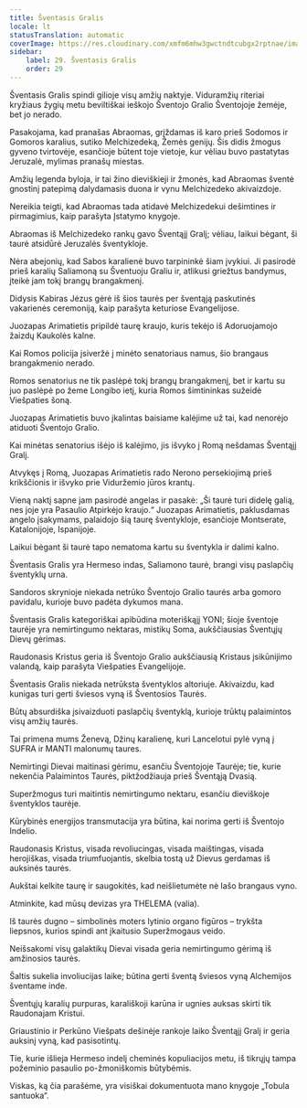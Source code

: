 ```yaml
---
title: Šventasis Gralis
locale: lt
statusTranslation: automatic
coverImage: https://res.cloudinary.com/xmfm6mhw3gwctndtcubgx2rptnae/image/upload/v1741354419/small_cover_la_gran_rebelion_28716e29d2.webp
sidebar:
    label: 29. Šventasis Gralis
    order: 29
---
```

Šventasis Gralis spindi gilioje visų amžių naktyje. Viduramžių riteriai kryžiaus žygių metu beviltiškai ieškojo Šventojo Gralio Šventojoje žemėje, bet jo nerado.

Pasakojama, kad pranašas Abraomas, grįždamas iš karo prieš Sodomos ir Gomoros karalius, sutiko Melchizedeką, Žemės genijų. Šis didis žmogus gyveno tvirtovėje, esančioje būtent toje vietoje, kur vėliau buvo pastatytas Jeruzalė, mylimas pranašų miestas.

Amžių legenda byloja, ir tai žino dieviškieji ir žmonės, kad Abraomas šventė gnostinį patepimą dalydamasis duona ir vynu Melchizedeko akivaizdoje.

Nereikia teigti, kad Abraomas tada atidavė Melchizedekui dešimtines ir pirmagimius, kaip parašyta Įstatymo knygoje.

Abraomas iš Melchizedeko rankų gavo Šventąjį Gralį; vėliau, laikui bėgant, ši taurė atsidūrė Jeruzalės šventykloje.

Nėra abejonių, kad Sabos karalienė buvo tarpininkė šiam įvykiui. Ji pasirodė prieš karalių Saliamoną su Šventuoju Graliu ir, atlikusi griežtus bandymus, įteikė jam tokį brangų brangakmenį.

Didysis Kabiras Jėzus gėrė iš šios taurės per šventąją paskutinės vakarienės ceremoniją, kaip parašyta keturiose Evangelijose.

Juozapas Arimatietis pripildė taurę kraujo, kuris tekėjo iš Adoruojamojo žaizdų Kaukolės kalne.

Kai Romos policija įsiveržė į minėto senatoriaus namus, šio brangaus brangakmenio nerado.

Romos senatorius ne tik paslėpė tokį brangų brangakmenį, bet ir kartu su juo paslėpė po žeme Longibo ietį, kuria Romos šimtininkas sužeidė Viešpaties šoną.

Juozapas Arimatietis buvo įkalintas baisiame kalėjime už tai, kad nenorėjo atiduoti Šventojo Gralio.

Kai minėtas senatorius išėjo iš kalėjimo, jis išvyko į Romą nešdamas Šventąjį Gralį.

Atvykęs į Romą, Juozapas Arimatietis rado Nerono persekiojimą prieš krikščionis ir išvyko prie Viduržemio jūros krantų.

Vieną naktį sapne jam pasirodė angelas ir pasakė: „Ši taurė turi didelę galią, nes joje yra Pasaulio Atpirkėjo kraujo.“ Juozapas Arimatietis, paklusdamas angelo įsakymams, palaidojo šią taurę šventykloje, esančioje Montserate, Katalonijoje, Ispanijoje.

Laikui bėgant ši taurė tapo nematoma kartu su šventykla ir dalimi kalno.

Šventasis Gralis yra Hermeso indas, Saliamono taurė, brangi visų paslapčių šventyklų urna.

Sandoros skrynioje niekada netrūko Šventojo Gralio taurės arba gomoro pavidalu, kurioje buvo padėta dykumos mana.

Šventasis Gralis kategoriškai apibūdina moteriškąjį YONI; šioje šventoje taurėje yra nemirtingumo nektaras, mistikų Soma, aukščiausias Šventųjų Dievų gėrimas.

Raudonasis Kristus geria iš Šventojo Gralio aukščiausią Kristaus įsikūnijimo valandą, kaip parašyta Viešpaties Evangelijoje.

Šventasis Gralis niekada netrūksta šventyklos altoriuje. Akivaizdu, kad kunigas turi gerti šviesos vyną iš Šventosios Taurės.

Būtų absurdiška įsivaizduoti paslapčių šventyklą, kurioje trūktų palaimintos visų amžių taurės.

Tai primena mums Ženevą, Džinų karalienę, kuri Lancelotui pylė vyną į SUFRA ir MANTI malonumų taures.

Nemirtingi Dievai maitinasi gėrimu, esančiu Šventojoje Taurėje; tie, kurie nekenčia Palaimintos Taurės, piktžodžiauja prieš Šventąją Dvasią.

Superžmogus turi maitintis nemirtingumo nektaru, esančiu dieviškoje šventyklos taurėje.

Kūrybinės energijos transmutacija yra būtina, kai norima gerti iš Šventojo Indelio.

Raudonasis Kristus, visada revoliucingas, visada maištingas, visada herojiškas, visada triumfuojantis, skelbia tostą už Dievus gerdamas iš auksinės taurės.

Aukštai kelkite taurę ir saugokitės, kad neišlietumėte nė lašo brangaus vyno.

Atminkite, kad mūsų devizas yra THELEMA (valia).

Iš taurės dugno – simbolinės moters lytinio organo figūros – trykšta liepsnos, kurios spindi ant įkaitusio Superžmogaus veido.

Neišsakomi visų galaktikų Dievai visada geria nemirtingumo gėrimą iš amžinosios taurės.

Šaltis sukelia involiucijas laike; būtina gerti šventą šviesos vyną Alchemijos šventame inde.

Šventųjų karalių purpuras, karališkoji karūna ir ugnies auksas skirti tik Raudonajam Kristui.

Griaustinio ir Perkūno Viešpats dešinėje rankoje laiko Šventąjį Gralį ir geria auksinį vyną, kad pasisotintų.

Tie, kurie išlieja Hermeso indelį cheminės kopuliacijos metu, iš tikrųjų tampa požeminio pasaulio po-žmoniškomis būtybėmis.

Viskas, ką čia parašėme, yra visiškai dokumentuota mano knygoje „Tobula santuoka“.

